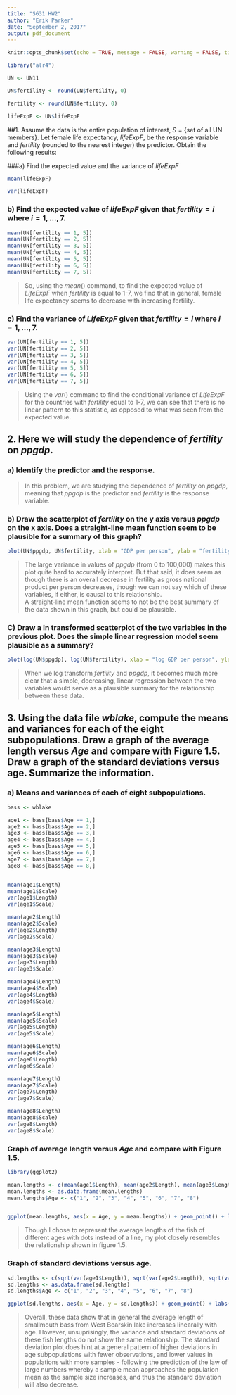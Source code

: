 ```yaml
---
title: "S631 HW2"
author: "Erik Parker"
date: "September 2, 2017"
output: pdf_document
---
```


```r
knitr::opts_chunk$set(echo = TRUE, message = FALSE, warning = FALSE, tidy = TRUE)
```

```r

library("alr4")

UN <- UN11

UN$fertility <- round(UN$fertility, 0)

fertility <- round(UN$fertility, 0)

lifeExpF <- UN$lifeExpF

```

##1. Assume the data is the entire population of interest, *S* = {set of all UN members}.  Let female life expectancy, $lifeExpF$, be the response variable and $fertility$ (rounded to the nearest integer) the predictor.  Obtain the following results:

###a) Find the expected value and the variance of $lifeExpF$

```r

mean(lifeExpF)

var(lifeExpF)

```

### b) Find the expected value of $lifeExpF$ given that $fertility = i$ where $i = 1,...,7.$

```r

mean(UN[fertility == 1, 5])
mean(UN[fertility == 2, 5])
mean(UN[fertility == 3, 5])
mean(UN[fertility == 4, 5])
mean(UN[fertility == 5, 5])
mean(UN[fertility == 6, 5])
mean(UN[fertility == 7, 5])

```

> So, using the $mean()$ command, to find the expected value of $LifeExpF$ when $fertility$ is equal to 1-7, we find that in general, female life expectancy seems to decrease with increasing fertility.

### c) Find the variance of $LifeExpF$ given that $fertility = i$ where $i = 1,...,7.$

```r

var(UN[fertility == 1, 5])
var(UN[fertility == 2, 5])
var(UN[fertility == 3, 5])
var(UN[fertility == 4, 5])
var(UN[fertility == 5, 5])
var(UN[fertility == 6, 5])
var(UN[fertility == 7, 5])


```

> Using the $var()$ command to find the conditional variance of $LifeExpF$ for the countries with $fertility$ equal to 1-7, we can see that there is no linear pattern to this statistic, as opposed to what was seen from the expected value.  


## 2. Here we will study the dependence of $fertility$ on $ppgdp.$

### a) Identify the predictor and the response.

> In this problem, we are studying the dependence of $fertility$ on $ppgdp$, meaning that $ppgdp$ is the predictor and $fertility$ is the response variable.

### b) Draw the scatterplot of $fertility$ on the y axis versus $ppgdp$ on the x axis.  Does a straight-line mean function seem to be plausible for a summary of this graph?

```r

plot(UN$ppgdp, UN$fertility, xlab = "GDP per person", ylab = "fertility")

```

> The large variance in values of $ppgdp$ (from 0 to 100,000) makes this plot quite hard to accurately interpret.  But that said, it does seem as though there is an overall decrease in fertility as gross national product per person decreases, though we can not say which of these variables, if either, is causal to this relationship.  
> A straight-line mean function seems to not be the best summary of the data shown in this graph, but could be plausible.

### C) Draw a ln transformed scatterplot of the two variables in the previous plot.  Does the simple linear regression model seem plausible as a summary?

```r

plot(log(UN$ppgdp), log(UN$fertility), xlab = "log GDP per person", ylab = "log fertility")

```

> When we log transform $fertility$ and $ppgdp$, it becomes much more clear that a simple, decreasing, linear regression between the two variables would serve as a plausible summary for the relationship between these data.


## 3. Using the data file $wblake$, compute the means and variances for each of the eight subpopulations.  Draw a graph of the average length versus $Age$ and compare with Figure 1.5.  Draw a graph of the standard deviations versus age.  Summarize the information.

### a) Means and variances of each of eight subpopulations.

```r

bass <- wblake

age1 <- bass[bass$Age == 1,]
age2 <- bass[bass$Age == 2,]
age3 <- bass[bass$Age == 3,]
age4 <- bass[bass$Age == 4,]
age5 <- bass[bass$Age == 5,]
age6 <- bass[bass$Age == 6,]
age7 <- bass[bass$Age == 7,]
age8 <- bass[bass$Age == 8,]


mean(age1$Length)
mean(age1$Scale)
var(age1$Length)
var(age1$Scale)

mean(age2$Length)
mean(age2$Scale)
var(age2$Length)
var(age2$Scale)

mean(age3$Length)
mean(age3$Scale)
var(age3$Length)
var(age3$Scale)

mean(age4$Length)
mean(age4$Scale)
var(age4$Length)
var(age4$Scale)

mean(age5$Length)
mean(age5$Scale)
var(age5$Length)
var(age5$Scale)

mean(age6$Length)
mean(age6$Scale)
var(age6$Length)
var(age6$Scale)

mean(age7$Length)
mean(age7$Scale)
var(age7$Length)
var(age7$Scale)

mean(age8$Length)
mean(age8$Scale)
var(age8$Length)
var(age8$Scale)


```

### Graph of average length versus $Age$ and compare with Figure 1.5.

```r

library(ggplot2)

mean.lengths <- c(mean(age1$Length), mean(age2$Length), mean(age3$Length), mean(age4$Length), mean(age5$Length), mean(age6$Length), mean(age7$Length), mean(age8$Length))
mean.lengths <- as.data.frame(mean.lengths)
mean.lengths$Age <- c("1", "2", "3", "4", "5", "6", "7", "8")


ggplot(mean.lengths, aes(x = Age, y = mean.lengths)) + geom_point() + labs(y = "Average length")

```

> Though I chose to represent the average lengths of the fish of different ages with dots instead of a line, my plot closely resembles the relationship shown in figure 1.5.


### Graph of standard deviations versus age.

```r

sd.lengths <- c(sqrt(var(age1$Length)), sqrt(var(age2$Length)), sqrt(var(age3$Length)), sqrt(var(age4$Length)), sqrt(var(age5$Length)), sqrt(var(age6$Length)), sqrt(var(age7$Length)), sqrt(var((age8$Length))))
sd.lengths <- as.data.frame(sd.lengths)
sd.lengths$Age <- c("1", "2", "3", "4", "5", "6", "7", "8")

ggplot(sd.lengths, aes(x = Age, y = sd.lengths)) + geom_point() + labs(y = "average sd of length")

```

> Overall, these data show that in general the average length of smallmouth bass from West Bearskin lake increases linearally with age.  However, unsuprisingly, the variance and standard deviations of these fish lengths do not show the same relationship.  The standard deviation plot does hint at a general pattern of higher deviations in age subpopulations with fewer observations, and lower values in populations with more samples - following the prediction of the law of large numbers whereby a sample mean approaches the population mean as the sample size increases, and thus the standard deviation will also decrease.

